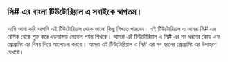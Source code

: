 ## সি# এর বাংলা টিউটোরিয়াল এ সবাইকে স্বাগতম।
আমি আশা করি আপনি এই টিউটোরিয়াল থেকে ভালো কিছু শিখতে পারবেন। এই টিউটোরিয়াল এ আমরা সি# এর বেসিক থেকে শুরু করে এডভান্সড লেভেল পর্যন্ত শিখবো। আমরা এই টিউটোরিয়াল এ সি# এর সব ধরনের কোড এবং প্রোগ্রামিং এর বিষয় নিয়ে আলোচনা করবো। আমরা এই টিউটোরিয়াল এ সি# এর সব ধরনের প্রোগ্রামিং এর উদাহরণ দেখবো।